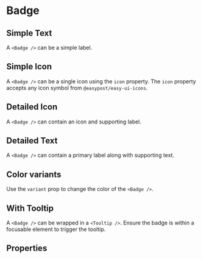 
<Meta of={BadgeStories} />

# Badge

## Simple Text

A `<Badge />` can be a simple label.

<Canvas of={BadgeStories.SimpleText} />

## Simple Icon

A `<Badge />` can be a single icon using the `icon` property. The `icon` property accepts any icon symbol from `@easypost/easy-ui-icons`.

<Canvas of={BadgeStories.SimpleIcon} />

## Detailed Icon

A `<Badge />` can contain an icon and supporting label.

<Canvas of={BadgeStories.DetailedIcon} />

## Detailed Text

A `<Badge />` can contain a primary label along with supporting text.

<Canvas of={BadgeStories.DetailedText} />

## Color variants

Use the `variant` prop to change the color of the `<Badge />`.

<Canvas of={BadgeStories.ColorVariants} />

## With Tooltip

A `<Badge />` can be wrapped in a `<Tooltip />`. Ensure the badge is within a focusable element to trigger the tooltip.

<Canvas of={BadgeStories.WithTooltip} />

## Properties

<ArgTypes of={Badge} />

